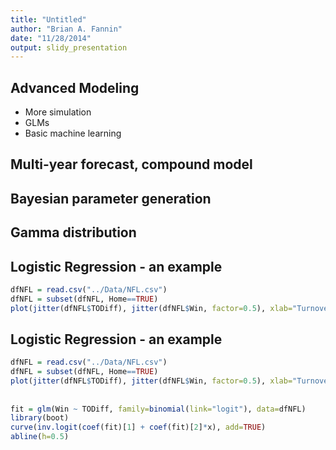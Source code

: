 ```yaml
---
title: "Untitled"
author: "Brian A. Fannin"
date: "11/28/2014"
output: slidy_presentation
---
```


## Advanced Modeling

* More simulation
* GLMs
* Basic machine learning

## Multi-year forecast, compound model

## Bayesian parameter generation

## Gamma distribution

## Logistic Regression - an example
```r
dfNFL = read.csv("../Data/NFL.csv")
dfNFL = subset(dfNFL, Home==TRUE)
plot(jitter(dfNFL$TODiff), jitter(dfNFL$Win, factor=0.5), xlab="Turnover difference", ylab = "Wins")
```

## Logistic Regression - an example
```r
dfNFL = read.csv("../Data/NFL.csv")
dfNFL = subset(dfNFL, Home==TRUE)
plot(jitter(dfNFL$TODiff), jitter(dfNFL$Win, factor=0.5), xlab="Turnover difference", ylab = "Wins")
```

##

```r
fit = glm(Win ~ TODiff, family=binomial(link="logit"), data=dfNFL)
library(boot)
curve(inv.logit(coef(fit)[1] + coef(fit)[2]*x), add=TRUE)
abline(h=0.5)
```
